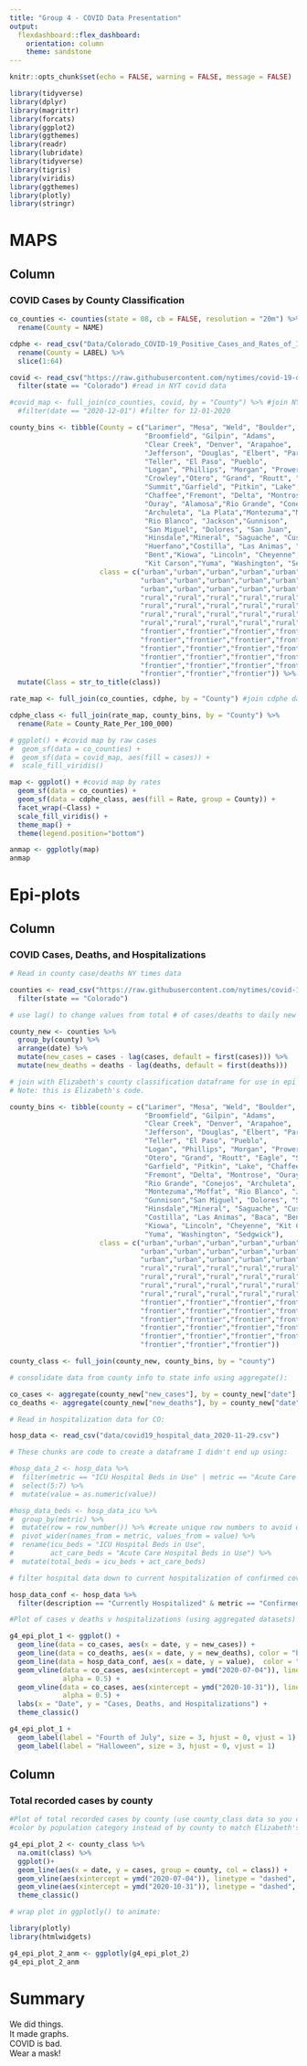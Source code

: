 ```yaml
---
title: "Group 4 - COVID Data Presentation"
output: 
  flexdashboard::flex_dashboard:
    orientation: column
    theme: sandstone
---
```


```r
knitr::opts_chunk$set(echo = FALSE, warning = FALSE, message = FALSE)
```


```r
library(tidyverse)
library(dplyr)
library(magrittr)
library(forcats)
library(ggplot2)
library(ggthemes)
library(readr)
library(lubridate)
library(tidyverse)
library(tigris)
library(viridis)
library(ggthemes)
library(plotly)
library(stringr)
```

MAPS
=====================================
    
Column {data-height=650}
-------------------------------------
    
### COVID Cases by County Classification
    
```r
co_counties <- counties(state = 08, cb = FALSE, resolution = "20m") %>% #read in SF files for counties
  rename(County = NAME)

```

```r
cdphe <- read_csv("Data/Colorado_COVID-19_Positive_Cases_and_Rates_of_Infection_by_County_of_Identification.csv") %>% #CDPHE data for rates
  rename(County = LABEL) %>%
  slice(1:64)

covid <- read_csv("https://raw.githubusercontent.com/nytimes/covid-19-data/master/us-counties.csv") %>%
  filter(state == "Colorado") #read in NYT covid data

#covid_map <- full_join(co_counties, covid, by = "County") %>% #join NYT data to SF
  #filter(date == "2020-12-01") #filter for 12-01-2020

county_bins <- tibble(County = c("Larimer", "Mesa", "Weld", "Boulder",
                                 "Broomfield", "Gilpin", "Adams",
                                 "Clear Creek", "Denver", "Arapahoe",
                                 "Jefferson", "Douglas", "Elbert", "Park",
                                 "Teller", "El Paso", "Pueblo",
                                 "Logan", "Phillips", "Morgan", "Prowers", 
                                 "Crowley","Otero", "Grand", "Routt", "Eagle", 
                                 "Summit","Garfield", "Pitkin", "Lake",
                                 "Chaffee","Fremont", "Delta", "Montrose",
                                 "Ouray", "Alamosa","Rio Grande", "Conejos", 
                                 "Archuleta", "La Plata","Montezuma","Moffat", 
                                 "Rio Blanco", "Jackson","Gunnison",
                                 "San Miguel", "Dolores", "San Juan",
                                 "Hinsdale","Mineral", "Saguache", "Custer", 
                                 "Huerfano","Costilla", "Las Animas", "Baca",
                                 "Bent","Kiowa", "Lincoln", "Cheyenne",
                                 "Kit Carson","Yuma", "Washington", "Sedgwick"),
                      class = c("urban","urban","urban","urban","urban","urban",
                                "urban","urban","urban","urban","urban","urban",
                                "urban","urban","urban","urban","urban", "rural",
                                "rural","rural","rural","rural","rural","rural",
                                "rural","rural","rural","rural","rural","rural",
                                "rural","rural","rural","rural","rural","rural",
                                "rural","rural","rural","rural","rural", 
                                "frontier","frontier","frontier","frontier",
                                "frontier","frontier","frontier","frontier",
                                "frontier","frontier","frontier","frontier",
                                "frontier","frontier","frontier","frontier",
                                "frontier","frontier","frontier","frontier",
                                "frontier","frontier","frontier")) %>%
  mutate(Class = str_to_title(class))

rate_map <- full_join(co_counties, cdphe, by = "County") #join cdphe data to SF

cdphe_class <- full_join(rate_map, county_bins, by = "County") %>%
  rename(Rate = County_Rate_Per_100_000)

# ggplot() + #covid map by raw cases
#  geom_sf(data = co_counties) +
#  geom_sf(data = covid_map, aes(fill = cases)) +
#  scale_fill_viridis()

map <- ggplot() + #covid map by rates 
  geom_sf(data = co_counties) +
  geom_sf(data = cdphe_class, aes(fill = Rate, group = County)) +
  facet_wrap(~Class) +
  scale_fill_viridis() +
  theme_map() +
  theme(legend.position="bottom")

anmap <- ggplotly(map)
anmap

```


Epi-plots {data-orientation=columns}
=====================================  

Column
-------------------------------------
   
### COVID Cases, Deaths, and Hospitalizations

```r
# Read in county case/deaths NY times data

counties <- read_csv("https://raw.githubusercontent.com/nytimes/covid-19-data/master/us-counties.csv") %>%
  filter(state == "Colorado")

# use lag() to change values from total # of cases/deaths to daily new cases/deaths:

county_new <- counties %>%
  group_by(county) %>%
  arrange(date) %>%
  mutate(new_cases = cases - lag(cases, default = first(cases))) %>%
  mutate(new_deaths = deaths - lag(deaths, default = first(deaths)))

# join with Elizabeth's county classification dataframe for use in epi graphs:
# Note: this is Elizabeth's code.

county_bins <- tibble(county = c("Larimer", "Mesa", "Weld", "Boulder",
                                 "Broomfield", "Gilpin", "Adams",
                                 "Clear Creek", "Denver", "Arapahoe",
                                 "Jefferson", "Douglas", "Elbert", "Park",
                                 "Teller", "El Paso", "Pueblo",
                                 "Logan", "Phillips", "Morgan", "Prowers", "Crowley",
                                 "Otero", "Grand", "Routt", "Eagle", "Summit",
                                 "Garfield", "Pitkin", "Lake", "Chaffee",
                                 "Fremont", "Delta", "Montrose", "Ouray", "Alamosa",
                                 "Rio Grande", "Conejos", "Archuleta", "La Plata",
                                 "Montezuma","Moffat", "Rio Blanco", "Jackson", 
                                 "Gunnison","San Miguel", "Dolores", "San Juan",
                                 "Hinsdale","Mineral", "Saguache", "Custer", "Huerfano",
                                 "Costilla", "Las Animas", "Baca", "Bent",
                                 "Kiowa", "Lincoln", "Cheyenne", "Kit Carson",
                                 "Yuma", "Washington", "Sedgwick"),
                      class = c("urban","urban","urban","urban","urban","urban",
                                "urban","urban","urban","urban","urban","urban",
                                "urban","urban","urban","urban","urban", "rural",
                                "rural","rural","rural","rural","rural","rural",
                                "rural","rural","rural","rural","rural","rural",
                                "rural","rural","rural","rural","rural","rural",
                                "rural","rural","rural","rural","rural", 
                                "frontier","frontier","frontier","frontier",
                                "frontier","frontier","frontier","frontier",
                                "frontier","frontier","frontier","frontier",
                                "frontier","frontier","frontier","frontier",
                                "frontier","frontier","frontier","frontier",
                                "frontier","frontier","frontier"))

county_class <- full_join(county_new, county_bins, by = "county")

# consolidate data from county info to state info using aggregate():

co_cases <- aggregate(county_new["new_cases"], by = county_new["date"], sum)
co_deaths <- aggregate(county_new["new_deaths"], by = county_new["date"], sum)

# Read in hospitalization data for CO:

hosp_data <- read_csv("data/covid19_hospital_data_2020-11-29.csv")

# These chunks are code to create a dataframe I didn't end up using:

#hosp_data_2 <- hosp_data %>%
#  filter(metric == "ICU Hospital Beds in Use" | metric == "Acute Care Hospital Beds in Use") %>%
#  select(5:7) %>%
#  mutate(value = as.numeric(value))

#hosp_data_beds <- hosp_data_icu %>%
#  group_by(metric) %>%
#  mutate(row = row_number()) %>% #create unique row numbers to avoid duplicates when pivoting
#  pivot_wider(names_from = metric, values_from = value) %>%
#  rename(icu_beds = "ICU Hospital Beds in Use", 
#         act_care_beds = "Acute Care Hospital Beds in Use") %>%
#  mutate(total_beds = icu_beds + act_care_beds)

# filter hospital data down to current hospitalization of confirmed covid cases. 

hosp_data_conf <- hosp_data %>%
  filter(description == "Currently Hospitalized" & metric == "Confirmed COVID-19")

#Plot of cases v deaths v hospitalizations (using aggregated datasets)

g4_epi_plot_1 <- ggplot() +
  geom_line(data = co_cases, aes(x = date, y = new_cases)) +
  geom_line(data = co_deaths, aes(x = date, y = new_deaths), color = "blue") +
  geom_line(data = hosp_data_conf, aes(x = date, y = value),  color = "red") +
  geom_vline(data = co_cases, aes(xintercept = ymd("2020-07-04")), linetype = "dashed",
             alpha = 0.5) +
  geom_vline(data = co_cases, aes(xintercept = ymd("2020-10-31")), linetype = "dashed",
             alpha = 0.5) +
  labs(x = "Date", y = "Cases, Deaths, and Hospitalizations") +
  theme_classic() 

g4_epi_plot_1 +
  geom_label(label = "Fourth of July", size = 3, hjust = 0, vjust = 1) +
  geom_label(label = "Halloween", size = 3, hjust = 0, vjust = 1)
```   
 
 
Column
-------------------------------------

### Total recorded cases by county
    
```r
#Plot of total recorded cases by county (use county_class data so you can color by class)
#color by population category instead of by county to match Elizabeth's graphs. 

g4_epi_plot_2 <- county_class %>%
  na.omit(class) %>% 
  ggplot()+
  geom_line(aes(x = date, y = cases, group = county, col = class)) +
  geom_vline(aes(xintercept = ymd("2020-07-04")), linetype = "dashed", alpha = 0.5) +
  geom_vline(aes(xintercept = ymd("2020-10-31")), linetype = "dashed", alpha = 0.5) +
  theme_classic()

# wrap plot in ggplotly() to animate:

library(plotly)
library(htmlwidgets)

g4_epi_plot_2_anm <- ggplotly(g4_epi_plot_2)
g4_epi_plot_2_anm
```


Summary
=====================================

We did things.  
It made graphs.  
COVID is bad.  
Wear a mask!




